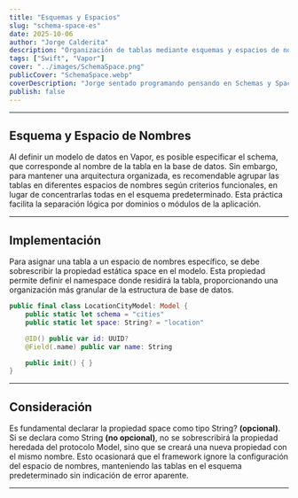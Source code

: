 ```yaml
---
title: "Esquemas y Espacios"
slug: "schema-space-es"
date: 2025-10-06
author: "Jorge Calderita"
description: "Organización de tablas mediante esquemas y espacios de nombres en bases de datos con Vapor"
tags: ["Swift", "Vapor"]
cover: "../images/SchemaSpace.png"
publicCover: "SchemaSpace.webp"
coverDescription: "Jorge sentado programando pensando en Schemas y Spaces"
publish: false
---
```

---
## Esquema y Espacio de Nombres

Al definir un modelo de datos en Vapor, es posible especificar el <span class="high">schema</span>, que corresponde al nombre de la tabla en la base de datos. Sin embargo, para mantener una arquitectura organizada, es recomendable agrupar las tablas en diferentes espacios de nombres según criterios funcionales, en lugar de concentrarlas todas en el esquema predeterminado. Esta práctica facilita la separación lógica por dominios o módulos de la aplicación.

---

## Implementación

Para asignar una tabla a un espacio de nombres específico, se debe sobrescribir la propiedad estática <span class="high">space</span> en el modelo. Esta propiedad permite definir el namespace donde residirá la tabla, proporcionando una organización más granular de la estructura de base de datos.

```swift
public final class LocationCityModel: Model {
    public static let schema = "cities"
    public static let space: String? = "location"

    @ID() public var id: UUID?
    @Field(.name) public var name: String

    public init() { }
}
```

---

## Consideración

Es fundamental declarar la propiedad <span class="high">space</span> como tipo <span class="high">String?</span> **(opcional)**. Si se declara como <span class="high">String</span> **(no opcional)**, no se sobrescribirá la propiedad heredada del protocolo <span class="high">Model</span>, sino que se creará una nueva propiedad con el mismo nombre. Esto ocasionará que el framework ignore la configuración del espacio de nombres, manteniendo las tablas en el esquema predeterminado sin indicación de error aparente.

---

